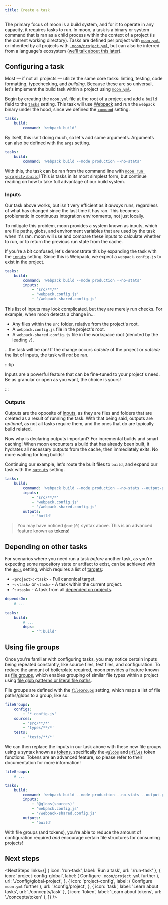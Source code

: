 ```yaml
---
title: Create a task
---
```



<HeaderLabel text="6 min" />

The primary focus of moon is a build system, and for it to operate in any capacity, it requires
tasks to run. In moon, a task is a binary or system command that is ran as a child process within
the context of a project (is the current working directory). Tasks are defined per project with
[`moon.yml`](./config/project), or inherited by all projects with
[`.moon/project.yml`](./config/global-project), but can also be inferred from a language's ecosystem
([we'll talk about this later](./migrate-to-moon)).

## Configuring a task

Most — if not all projects — utilize the same core tasks: linting, testing, code formatting,
typechecking, and _building_. Because these are so universal, let's implement the build task within
a project using [`moon.yml`](./config/project).

Begin by creating the `moon.yml` file at the root of a project and add a `build` field to the
[`tasks`](./config/project#tasks) setting. This task will use [Webpack](https://webpack.js.org/) and
run the `webpack` binary under the hood, since we defined the [`command`](./config/project#command)
setting.

```yaml title="<project>/moon.yml" {2,3}
tasks:
	build:
		command: 'webpack build'
```

By itself, this isn't doing much, so let's add some arguments. Arguments can also be defined with
the [`args`](./config/project#args) setting.

```yaml title="<project>/moon.yml" {3}
tasks:
	build:
		command: 'webpack build --mode production --no-stats'
```

With this, the task can be ran from the command line with
[`moon run <project>:build`](./commands/run)! This is tasks in its most simplest form, but continue
reading on how to take full advantage of our build system.

### Inputs

Our task above works, but isn't very efficient as it _always_ runs, regardless of what has changed
since the last time it has ran. This becomes problematic in continuous integration environments, not
just locally.

To mitigate this problem, moon provides a system known as inputs, which are file paths, globs, and
environment variables that are used by the task when it's ran. moon will use and compare these
inputs to calculate whether to run, or to return the previous run state from the cache.

If you're a bit confused, let's demonstrate this by expanding the task with the
[`inputs`](./config/project#inputs) setting. Since this is Webpack, we expect a `webpack.config.js`
to exist in the project.

```yaml title="<project>/moon.yml" {4-7}
tasks:
	build:
		command: 'webpack build --mode production --no-stats'
		inputs:
			- 'src/**/*'
			- 'webpack.config.js'
			- '/webpack-shared.config.js'
```

This list of inputs may look complicated, but they are merely run checks. For example, when moon
detects a change in...

- Any files within the `src` folder, relative from the project's root.
- A `webpack.config.js` file in the project's root.
- A `webpack-shared.config.js` file in the workspace root (denoted by the leading `/`).

...the task will be ran! If the change occurs _outside_ of the project or _outside_ the list of
inputs, the task will _not_ be ran.

:::tip

Inputs are a powerful feature that can be fine-tuned to your project's need. Be as granular or open
as you want, the choice is yours!

:::

### Outputs

Outputs are the opposite of [inputs](#inputs), as they are files and folders that are created as a
result of running the task. With that being said, outputs are _optional_, as not all tasks require
them, and the ones that do are typically build related.

Now why is declaring outputs important? For incremental builds and smart caching! When moon
encounters a build that has already been built, it hydrates all necessary outputs from the cache,
then immediately exits. No more waiting for long builds!

Continuing our example, let's route the built files to `build`, and expand our task with the
[`outputs`](./config/project#outputs) setting.

```yaml title="<project>/moon.yml" {3,8,9}
tasks:
	build:
		command: 'webpack build --mode production --no-stats --output-path @out(0)'
		inputs:
			- 'src/**/*'
			- 'webpack.config.js'
			- '/webpack-shared.config.js'
		outputs:
			- 'build'
```

> You may have noticed `@out(0)` syntax above. This is an advanced feature known as
> [tokens](./concepts/token#out)!

## Depending on other tasks

For scenarios where you need run a task _before_ another task, as you're expecting some repository
state or artifact to exist, can be achieved with the [`deps`](./config/project#deps) setting, which
requires a list of [targets](./concepts/target):

- `<project>:<task>` - Full canonical target.
- `~:<task>` or `<task>` - A task within the current project.
- `^:<task>` - A task from all [depended on projects](./concepts/project#dependencies).

```yaml title="<project>/moon.yml" {1,7,8}
dependsOn:
	# ...

tasks:
	build:
		# ...
		deps:
			- '^:build'
```

## Using file groups

Once you're familiar with configuring tasks, you may notice certain inputs being repeated
constantly, like source files, test files, and configuration. To reduce the amount of boilerplate
required, moon provides a feature known as [file groups](./concepts/file-group), which enables
grouping of similar file types within a project using
[file glob patterns or literal file paths](./concepts/file-pattern).

File groups are defined with the [`fileGroups`](./config/project#filegroups) setting, which maps a
list of file paths/globs to a group, like so.

```yaml title="<project>/moon.yml"
fileGroups:
	configs:
		- '*.config.js'
	sources:
		- 'src/**/*'
		- 'types/**/*'
	tests:
		- 'tests/**/*'
```

We can then replace the inputs in our task above with these new file groups using a syntax known as
[tokens](./concepts/token), specifically the [`@globs`](./concepts/token#globs) and
[`@files`](./concepts/token#files) token functions. Tokens are an advanced feature, so please refer
to their documentation for more information!

```yaml title="<project>/moon.yml" {8}
fileGroups:
	# ...

tasks:
	build:
		command: 'webpack build --mode production --no-stats --output-path @out(0)'
		inputs:
			- '@globs(sources)'
			- 'webpack.config.js'
			- '/webpack-shared.config.js'
		outputs:
			- 'build'
```

With file groups (and tokens), you're able to reduce the amount of configuration required _and_
encourage certain file structures for consuming projects!

## Next steps

<NextSteps
  links={[
    { icon: 'run-task', label: 'Run a task', url: './run-task' },
    {
      icon: 'project-config-global',
      label: (
        <span>
          Configure <code>.moon/project.yml</code> further
        </span>
      ),
      url: './config/global-project',
    },
    {
      icon: 'project-config',
      label: (
        <span>
          Configure <code>moon.yml</code> further
        </span>
      ),
      url: './config/project',
    },
    { icon: 'task', label: 'Learn about tasks', url: './concepts/task' },
    { icon: 'token', label: 'Learn about tokens', url: './concepts/token' },
  ]}
/>
